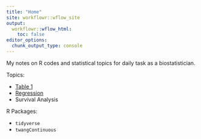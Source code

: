 ```yaml
---
title: "Home"
site: workflowr::wflow_site
output:
  workflowr::wflow_html:
    toc: false
editor_options:
  chunk_output_type: console
---
```


My notes on R codes and statistical topics for daily task as a biostatistician.

Topics: 

* [Table 1](table1.html)
* [Regression](regression.html)
* Survival Analysis

R Packages: 

* `tidyverse`
* `twangContinuous`
